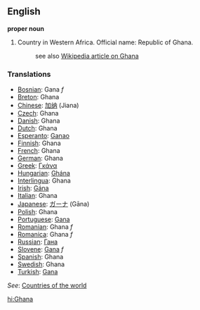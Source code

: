 ==English==

'''proper noun'''

# Country in Western Africa. Official name: Republic of Ghana.
#:see also [[w:Ghana|Wikipedia article on Ghana]]
===Translations===
*[[Bosnian]]: Gana ''f''
*[[Breton]]: Ghana
*[[Chinese]]: [[加纳]] (Jiana)
*[[Czech]]: Ghana
*[[Danish]]: Ghana
*[[Dutch]]: Ghana
*[[Esperanto]]: [[Ganao]]
*[[Finnish]]: Ghana
*[[French]]: Ghana
*[[German]]: Ghana
*[[Greek]]: [[Γκάνα]]
*[[Hungarian]]: [[Ghána]]
*[[Interlingua]]: Ghana
*[[Irish]]: [[Gána]]
*[[Italian]]: Ghana
*[[Japanese]]: [[ガーナ]] (Gāna)
*[[Polish]]: Ghana
*[[Portuguese]]: [[Gana]]
*[[Romanian]]: Ghana ''f''
*[[Romanica]]: Ghana ''f''
*[[Russian]]: [[Гана]]
*[[Slovene]]: [[Gana]] ''f''
*[[Spanish]]: Ghana
*[[Swedish]]: Ghana
*[[Turkish]]: [[Gana]]

''See'': [[Countries of the world]]

[[hi:Ghana]]